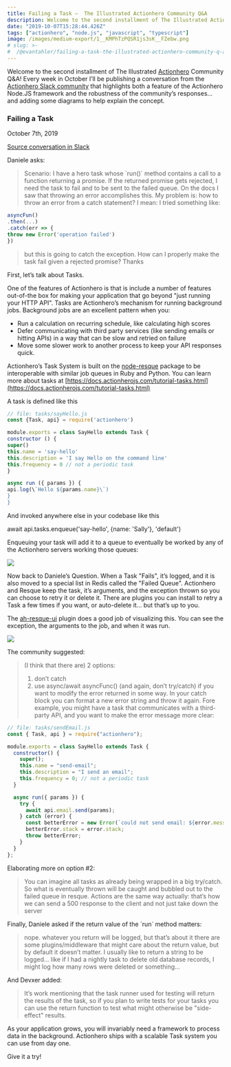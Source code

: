 ```yaml
---
title: Failing a Task —  The Illustrated Actionhero Community Q&A
description: Welcome to the second installment of The Illustrated Actionhero Community Q&A!
date: "2019-10-07T15:28:44.426Z"
tags: ["actionhero", "node.js", "javascript", "typescript"]
image: /images/medium-export/1__KMPhTzPQSR1js3sK__FZebw.png
# slug: >-
#  /@evantahler/failing-a-task-the-illustrated-actionhero-community-q-a-b46b63bf5cc0
---
```


Welcome to the second installment of The Illustrated [Actionhero](https://www.actionherojs.com) Community Q&A! Every week in October I’ll be publishing a conversation from the [Actionhero Slack community](http://slack.actionherojs.com) that highlights both a feature of the Actionhero Node.JS framework and the robustness of the community’s responses… and adding some diagrams to help explain the concept.

### Failing a Task

October 7th, 2019

[Source conversation in Slack](https://actionherojs.slack.com/archives/C04EVSUSD/p1568673475021200)

Daniele asks:

> Scenario: I have a hero task whose \`run()\` method contains a call to a function returning a promise. If the returned promise gets rejected, I need the task to fail and to be sent to the failed queue. On the docs I saw that throwing an error accomplishes this. My problem is: how to throw an error from a catch statement? I mean: I tried something like:

```js
asyncFun()
.then(...)
.catch(err => {
throw new Error('operation failed')
})
```

> but this is going to catch the exception. How can I properly make the task fail given a rejected promise? Thanks

First, let’s talk about Tasks.

One of the features of Actionhero is that is include a number of features out-of-the box for making your application that go beyond "just running your HTTP API". Tasks are Actionhero’s mechanism for running background jobs. Background jobs are an excellent pattern when you:

- Run a calculation on recurring schedule, like calculating high scores
- Defer communicating with third party services (like sending emails or hitting APIs) in a way that can be slow and retried on failure
- Move some slower work to another process to keep your API responses quick.

Actionhero’s Task System is built on the [node-resque](https://github.com/taskrabbit/node-resque) package to be interoperable with similar job queues in Ruby and Python. You can learn more about tasks at [https://docs.actionherojs.com/tutorial-tasks.html](https://docs.actionherojs.com/tutorial-tasks.html)

A task is defined like this

```js
// file: tasks/sayHello.js
const {Task, api} = require('actionhero')

module.exports = class SayHello extends Task {
constructor () {
super()
this.name = 'say-hello'
this.description = 'I say Hello on the command line'
this.frequency = 0 // not a periodic task
}

async run ({ params }) {
api.log(\`Hello ${params.name}\`)
}
}
```

And invoked anywhere else in your codebase like this

await api.tasks.enqueue('say-hello', {name: 'Sally'}, 'default')

Enqueuing your task will add it to a queue to eventually be worked by any of the Actionhero servers working those queues:

![](/images/medium-export/1__KMPhTzPQSR1js3sK__FZebw.png)

Now back to Daniele’s Question. When a Task "Fails", it’s logged, and it is also moved to a special list in Redis called the "Failed Queue". Actionhero and Resque keep the task, it’s arguments, and the exception thrown so you can choose to retry it or delete it. There are plugins you can install to retry a Task a few times if you want, or auto-delete it… but that’s up to you.

The [ah-resque-ui](https://github.com/actionhero/ah-resque-ui) plugin does a good job of visualizing this. You can see the exception, the arguments to the job, and when it was run.

![](/images/medium-export/1____Rq1h6E4uvVpkC0H3033LQ.png)

The community suggested:

> (I think that there are) 2 options:
>
> 1. don’t catch
> 2. use async/await asyncFunc() (and again, don’t try/catch) if you want to modify the error returned in some way.
>    In your catch block you can format a new error string and throw it again. Fore example, you might have a task that communicates with a third-party API, and you want to make the error message more clear:

```js
// file: tasks/sendEmail.js
const { Task, api } = require("actionhero");

module.exports = class SayHello extends Task {
  constructor() {
    super();
    this.name = "send-email";
    this.description = "I send an email";
    this.frequency = 0; // not a periodic task
  }

  async run({ params }) {
    try {
      await api.email.send(params);
    } catch (error) {
      const betterError = new Error(`could not send email: ${error.message}`);
      betterError.stack = error.stack;
      throw betterError;
    }
  }
};
```

Elaborating more on option #2:

> You can imagine all tasks as already being wrapped in a big try/catch. So what is eventually thrown will be caught and bubbled out to the failed queue in resque. Actions are the same way actually: that’s how we can send a 500 response to the client and not just take down the server

Finally, Daniele asked if the return value of the \`run\` method matters:

> nope. whatever you return will be logged, but that’s about it there are some plugins/middleware that might care about the return value, but by default it doesn’t matter. I usually like to return a string to be logged… like if I had a nightly task to delete old database records, I might log how many rows were deleted or something…

And Devxer added:

> It’s work mentioning that the task runner used for testing will return the results of the task, so if you plan to write tests for your tasks you can use the return function to test what might otherwise be "side-effect" results.

As your application grows, you will invariably need a framework to process data in the background. Actionhero ships with a scalable Task system you can use from day one.

Give it a try!
